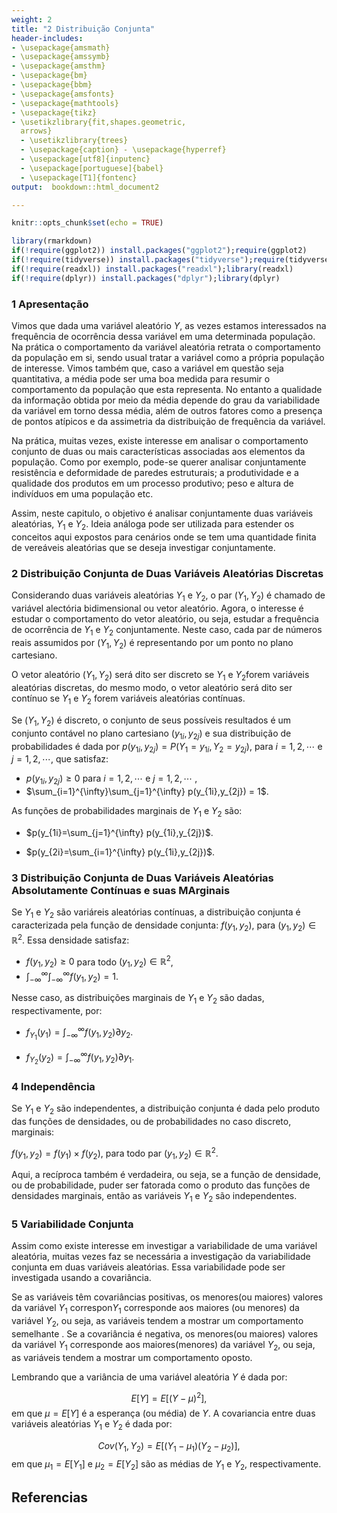 ```yaml
---
weight: 2
title: "2 Distribuição Conjunta"
header-includes:
- \usepackage{amsmath}
- \usepackage{amssymb}
- \usepackage{amsthm}
- \usepackage{bm}
- \usepackage{bbm}
- \usepackage{amsfonts}
- \usepackage{mathtools} 
- \usepackage{tikz} 
- \usetikzlibrary{fit,shapes.geometric,
  arrows} 
  - \usetikzlibrary{trees} 
  - \usepackage{caption} - \usepackage{hyperref}
  - \usepackage[utf8]{inputenc} 
  - \usepackage[portuguese]{babel} 
  - \usepackage[T1]{fontenc}
output:  bookdown::html_document2

---
```




<script src="/math-code.js"></script> 
<script async 
src="//mathjax.rstudio.com/latest/MathJax.js?config=TeX-MML-AM_CHTML"> 
</script>

```r
knitr::opts_chunk$set(echo = TRUE)
```


```r
library(rmarkdown)
if(!require(ggplot2)) install.packages("ggplot2");require(ggplot2) 
if(!require(tidyverse)) install.packages("tidyverse");require(tidyverse) 
if(!require(readxl)) install.packages("readxl");library(readxl)
if(!require(dplyr)) install.packages("dplyr");library(dplyr)
```



\newcommand{\bfbeta}{\hbox{$\boldsymbol \beta$}}
\newcommand{\bfY}{\textbf{Y}}
\newtheorem{example}{Exemplo}
\newtheorem{theorem}{Theorem}

### 1 Apresentação


Vimos que dada uma variável aleatório $Y$, as vezes estamos interessados na frequência de ocorrência dessa variável em uma determinada população. Na prática o comportamento da variável aleatória retrata o comportamento da população em si, sendo usual tratar a variável como a própria população de interesse. Vimos também que, caso a variável em questão seja quantitativa, a média pode ser uma boa medida para resumir o comportamento da população que esta representa. No entanto a qualidade da informação obtida por meio da média depende do grau da variabilidade da variável em torno dessa média, além de outros fatores como a presença de pontos atípicos e da assimetria da distribuição de frequência da variável. 


Na prática, muitas vezes, existe interesse em  analisar o comportamento conjunto de duas ou mais características associadas aos elementos da população. Como por exemplo, pode-se querer analisar conjuntamente resistência e  deformidade de paredes estruturais; a produtividade e a qualidade dos produtos em um processo produtivo; peso e altura de indivíduos em uma população etc.



Assim, neste capitulo, o objetivo é analisar conjuntamente duas variáveis aleatórias,  $Y_1$ e $Y_2$. Ideia análoga pode ser utilizada para estender os conceitos aqui expostos para cenários onde se tem uma quantidade finita de vereáveis aleatórias que se deseja investigar conjuntamente.







### 2 Distribuição Conjunta de Duas Variáveis Aleatórias Discretas


Considerando duas  variáveis aleatórias $Y_1$ e $Y_2$, o par $(Y_1,Y_2)$ é chamado de variável alectória bidimensional ou vetor aleatório. Agora, o interesse é estudar o comportamento do vetor aleatório, ou seja, estudar a frequência de ocorrência de $Y_1$ e $Y_2$ conjuntamente. Neste caso, cada par de números reais assumidos por $(Y_1,Y_2)$ é representando por um ponto no plano cartesiano.


O vetor aleatório $(Y_1,Y_2)$   será dito ser discreto se $Y_1$ e $Y_2$forem variáveis aleatórias discretas, do mesmo modo, o vetor aleatório será dito ser contínuo se $Y_1$ e $Y_2$ forem variáveis aleatórias contínuas.

Se $(Y_1,Y_2)$ é discreto, o conjunto de seus possíveis resultados é um conjunto contável no plano cartesiano $(y_{1i},y_{2j})$  e sua distribuição de probabilidades é dada por  $p(y_{1i},y_{2j})=P(Y_1=y_{1i},Y_2=y_{2j})$, para $i=1,2, \cdots$ e $j=1,2, \cdots$,  que satisfaz:



* $p(y_{1i},y_{2j}) \geqslant 0$     para   $i=1,2, \cdots$ e $j=1,2, \cdots$ , 
* $\sum_{i=1}^{\infty}\sum_{j=1}^{\infty} p(y_{1i},y_{2j})  =  1$. 

As funções de probabilidades marginais de $Y_1$ e $Y_2$ são:

* $p(y_{1i}=\sum_{j=1}^{\infty} p(y_{1i},y_{2j})$.


* $p(y_{2i}=\sum_{i=1}^{\infty} p(y_{1i},y_{2j})$.











### 3 Distribuição Conjunta de Duas Variáveis Aleatórias  Absolutamente Contínuas e suas MArginais

Se $Y_1$ e $Y_2$ são variáreis aleatórias contínuas, a distribuição conjunta é caracterizada pela função de densidade conjunta: 
$f(y_{1},y_{2})$, para $(y_1,y_2) \in \mathbb{R}^2$. Essa densidade satisfaz:

* $f(y_{1},y_{2}) \geqslant 0$     para todo  $(y_{1},y_{2}) \in \mathbb{R}^2$, 
* $\int_{-\infty }^{\infty} \int_{-\infty }^{\infty} f(y_{1},y_{2})   =  1$. 





Nesse caso, as distribuições marginais de $Y_1$ e $Y_2$ são dadas, respectivamente, por:


* $f_{Y_1}(y_{1})=\int_{-\infty }^{\infty}f(y_{1},y_{2}) \partial y_2$.


* $f_{Y_2}(y_2)=\int_{-\infty }^{\infty}f(y_{1},y_{2}) \partial y_1$.






### 4 Independência 

Se $Y_1$ e $Y_2$ são independentes, a distribuição conjunta é dada pelo produto das funções de densidades, ou  de probabilidades no caso discreto, marginais:


$f(y_{1},y_{2})=f(y_{1}) \times f(y_{2})$, para  todo par $(y_{1},y_{2}) \in \mathbb{R}^2$.


Aqui, a recíproca também é verdadeira, ou seja, se a função de densidade, ou de probabilidade,  puder ser fatorada como o produto das funções de densidades marginais, então as variáveis  $Y_1$ e $Y_2$  são independentes.





### 5 Variabilidade Conjunta 

Assim como existe interesse em investigar a variabilidade de uma variável aleatória, muitas vezes faz se necessária a investigação da variabilidade conjunta em duas variáveis aleatórias. Essa variabilidade pode ser investigada usando a covariância. 

Se as variáveis têm covariâncias positivas, os menores(ou maiores) valores da variável $Y_1$ correspon$Y_1$  corresponde aos maiores (ou menores) da variável $Y_2$, ou seja, as variáveis tendem a mostrar um comportamento semelhante .   Se a covariância é negativa,  os menores(ou maiores) valores da variável $Y_1$ corresponde aos maiores(menores) da variável $Y_2$,  ou seja, as variáveis tendem a mostrar um comportamento oposto.

Lembrando que a variância de uma variável aleatória $Y$ é dada por:

$$E[Y]=E[(Y-\mu)^2],$$
em que $\mu=E[Y]$ é a esperança (ou média) de $Y$. A covariancia entre duas variáveis aleatórias $Y_1$ e $Y_2$ é dada por:


$$Cov(Y_1,Y_2)=E[(Y_1-\mu_1) (Y_2-\mu_2)],$$
em que $\mu_1=E[Y_1]$ e $\mu_2=E[Y_2]$ são as médias de  $Y_1$ e   $Y_2$, respectivamente.

















## Referencias


















